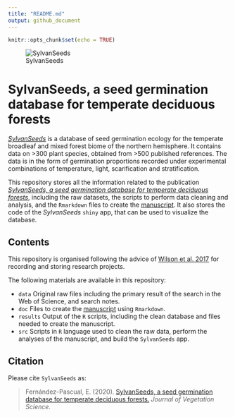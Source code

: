 ```yaml
---
title: "README.md"
output: github_document
---
```


```r
knitr::opts_chunk$set(echo = TRUE)
```

![SylvanSeeds](data/2017070313 Blue Ridge Parkway small.jpg)

# SylvanSeeds, a seed germination database for temperate deciduous forests

[*SylvanSeeds*](https://efernandezpascual.github.io/home/sylvanseeds.html) is a database of seed germination ecology for the temperate broadleaf and mixed forest biome of the northern hemisphere. It contains data on >300 plant species, obtained from >500 published references. The data is in the form of germination proportions recorded under experimental combinations of temperature, light, scarification and stratification.

This repository stores all the information related to the publication [*SylvanSeeds, a seed germination database for temperate deciduous forests*](https://doi.org/10.1111/jvs.12960), including the raw datasets, the scripts to perform data cleaning and analysis, and the `Rmarkdown` files to create the [manuscript](https://github.com/efernandezpascual/sylvanseeds/blob/master/doc/manuscript.md). It also stores the code of the *SylvanSeeds* `shiny` app, that can be used to visualize the database.

## Contents

This repository is organised following the advice of [Wilson et al. 2017](https://doi.org/10.1371/journal.pcbi.1005510) for recording and storing research projects.

The following materials are available in this repository:

* `data` Original raw files including the primary result of the search in the Web of Science, and search notes.
* `doc` Files to create the [manuscript](https://github.com/efernandezpascual/sylvanseeds/blob/master/doc/manuscript.md) using `Rmarkdown`.
* `results` Output of the `R` scripts, including the clean database and files needed to create the manuscript.
* `src` Scripts in `R` language used to clean the raw data, perform the analyses of the manuscript, and build the `SylvanSeeds` app.

## Citation

Please cite `SylvanSeeds` as:

> Fernández-Pascual, E. (2020). [SylvanSeeds, a seed germination database for temperate deciduous forests.](https://doi.org/10.1111/jvs.12960) *Journal of Vegetation Science.*